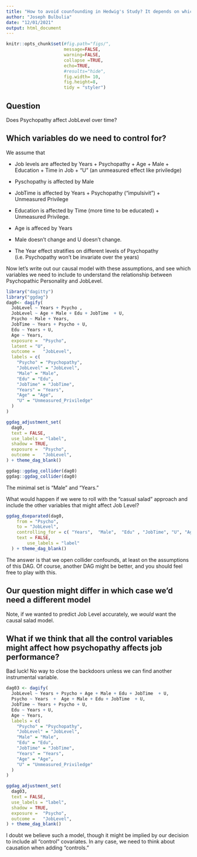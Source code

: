 ```yaml
---
title: "How to avoid counfounding in Hedwig's Study? It depends on which DAG we assume"
author: "Joseph Bulbulia"
date: "12/01/2021"
output: html_document
---
```


```r
knitr::opts_chunk$set(#fig.path="figs/", 
                      message=FALSE, 
                      warning=FALSE,
                      collapse =TRUE,
                      echo=TRUE, 
                      #results="hide", 
                      fig.width= 10,
                      fig.height=8,
                      tidy = "styler")
```
                      
## Question

Does Psychopathy affect JobLevel over time? 


## Which variables do we need to control for?

We assume that 

  - Job levels are affected by Years + Psychopathy + Age + Male + Education + Time in Job + "U" (an unmeasured effect like priviledge)
  
  - Pyschopathy is affected by Male
  
  - JobTime is affected by Years + Psychopathy ("impulsivit") + Unmeasured Privilege
  
  - Education is affected by Time (more time to be educated) + Unmeasured Privilege. 
  
  - Age is affeced by Years
  
  - Male doesn't change and U doesn't change.
  
  - The Year effect stratifies on different levels of Psychopathy (i.e. Psychopathy won't be invariate over the years)


Now let's write out our causal model with these assumptions, and see which variables we need to include to understand the relationship between Psychopathic Personality and JobLevel. 


```r
library("dagitty")
library("ggdag")
dag0<- dagify(
  JobLevel ~ Years + Psycho ,
  JobLevel ~ Age + Male + Edu + JobTime  + U,
  Psycho ~ Male + Years,
  JobTime ~ Years + Psycho + U,
  Edu ~ Years + U,
  Age ~ Years,
  exposure =  "Psycho",
  latent = "U",
  outcome =   "JobLevel",
  labels = c(
    "Psycho" = "Psychopathy",
    "JobLevel" = "JobLevel",
    "Male" = "Male",
    "Edu" = "Edu",
    "JobTime" = "JobTime",
    "Years" = "Years",
    "Age" = "Age",
    "U" = "Unmeasured_Priviledge"
  )
) 

ggdag_adjustment_set(
  dag0,
  text = FALSE,
  use_labels = "label",
  shadow = TRUE,
  exposure =  "Psycho",
  outcome =   "JobLevel",
) + theme_dag_blank()

ggdag::ggdag_collider(dag0)
ggdag::ggdag_collider(dag0)
```


The minimal set is "Male" and "Years." 

What would happen if we were to roll with the "casual salad" approach and include the other variables that might affect Job Level? 

```r
ggdag_dseparated(dag0,
    from = "Psycho",
    to = "JobLevel",
    controlling_for = c( "Years",  "Male",  "Edu" , "JobTime", "U", "Age"),
    text = FALSE,
        use_labels = "label"
  ) + theme_dag_blank()

```


The answer is that we open collider confounds, at least on the assumptions of this DAG.  Of course, another DAG might be better, and you should feel free to play with this. 


## Our question might differ in which case we'd need a different model
Note, if we wanted to predict Job Level accurately, we *would* want the causal salad model. 


## What if we think that all the control variables might affect how psychopathy affects job performance?

Bad luck! No way to close the backdoors unless we can find another instrumental variable. 

```r
dag03 <- dagify(
  JobLevel ~ Years + Psycho + Age + Male + Edu + JobTime  + U,
  Psycho ~ Years  +  Age + Male + Edu + JobTime  + U,
  JobTime ~ Years + Psycho + U,
  Edu ~ Years + U,
  Age ~ Years,
  labels = c(
    "Psycho" = "Psychopathy",
    "JobLevel" = "JobLevel",
    "Male" = "Male",
    "Edu" = "Edu",
    "JobTime" = "JobTime",
    "Years" = "Years",
    "Age" = "Age",
    "U" = "Unmeasured_Priviledge"
  )
)

ggdag_adjustment_set(
  dag03,
  text = FALSE,
  use_labels = "label",
  shadow = TRUE,
  exposure =  "Psycho",
  outcome =   "JobLevel",
) + theme_dag_blank()

```

I doubt we believe such a model, though it might be implied by our decision to include all "control" covariates. In any case, we need to think about causation when adding "controls."


<!-- Below is a more complicated version of the same.  -->

<!-- ## Below is ignorable. -->

<!-- We can write more complicated graphs ... but the ideal is the same: just to need to include Male.  -->

<!-- ## Which variables do we need to "control" for confounds? -->


<!-- Our interest is in causation not predictive accuracy.   -->

<!-- For this reason we must take care when including control ariables that obtain unbiasted estimate for the effect of psychopathic personality on promotion. -->

<!-- First we need to find the adjustment set for assessing whether psychopathy predicts promotion.  -->

<!-- ```{r} -->
<!-- if (!require(dagitty)) { -->
<!--   install.packages( "dagitty" ) -->
<!-- } -->

<!-- if (!require(ggdag)) { -->
<!--   install.packages( "ggdag" ) -->
<!-- } -->

<!-- library("dagitty") -->
<!-- library("ggdag") -->
<!-- dag2<-dagify( -->
<!--   Promotion ~  Success0 +  JOBTIME1 + Edu1 + Psycho +  MALE + U, -->
<!--   Success0 ~ JOBTIME0 + Edu0 + MALE + Psycho, -->
<!--   JOBTIME1 ~ JOBTIME0 + Edu1 + Psycho, # impulsivity?  -->
<!--   JOBTIME0 ~  Edu0 + Psycho, -->
<!--   Psycho ~ MALE, # unmeasured variable afffects both success and education  -->
<!--   Success0 ~ U,# unmeasured variable afffects both success and education, call it "priviledge" -->
<!--   Edu0 ~ U, -->
<!--   Edu1 ~ U, -->
<!--   Edu1 ~ Edu0, -->
<!--     labels = c( -->
<!--     "Promotion" = "Promotion", -->
<!--     "Success0" = "Success0", -->
<!--     "JOBTIME1" = "JOBTIME1", -->
<!--     "Edu1" = "Edu1", -->
<!--     "Psycho" = "Psycho", -->
<!--     "MALE" = "MALE", -->
<!--      "U" = "Unmeasured", -->
<!--     "JOBTIME0" = "JOBTIME0", -->
<!--     "Edu0" = "Edu0" -->
<!--     ) -->
<!--   )  -->
<!-- ``` -->


<!-- Plot: -->

<!-- ```{r} -->
<!-- ggdag_adjustment_set(dag2, -->
<!--     text = FALSE, -->
<!--     use_labels = "label", -->
<!--     shadow = TRUE, -->
<!--     exposure =  "Psycho", -->
<!--     outcome =   "Promotion", -->
<!--   ) + theme_dag_blank() -->

<!-- ``` -->

<!-- We observe that to assess the question of which variables to include to assess the effect of pyschopathic personality on promotion we need to condition on Male.  Note that we don not need to include more than Male to assess whether psychopathy predicts promotion, according to this causal DAG.  -->

<!-- We might ask, would including the other variables introduce confounding? After all, we might also want better prediction. The answer is yes. Including the other measures opens confounding from the unmeasured source of success.  -->


<!-- Plot: -->

<!-- ```{r} -->
<!-- ggdag_dseparated(dag2, -->
<!--     from = "Psycho", -->
<!--     to = "Promotion", -->
<!--     controlling_for = c( "Success0" , "U", "MALE", "Edu1","Edu0","JOBTIME0","JOBTIME1"),  -->
<!--     text = FALSE, -->
<!--     use_labels = "label", -->
<!--     collider_lines = TRUE, -->
<!--   ) + theme_dag_blank() -->
<!-- ``` -->


<!-- What if we inlcude only MALE, as our DAG instructed us? The collider confounding closes.  -->

<!-- ```{r} -->
<!-- ggdag_dseparated(dag2, -->
<!--     from = "Psycho", -->
<!--     to = "Promotion", -->
<!--     controlling_for = c( "MALE"),  -->
<!--     text = FALSE, -->
<!--     collider_lines = TRUE, -->
<!--     use_labels = "label") + theme_dag_blank() -->

<!-- ``` -->

<!-- What if we were to include only a subset of "control" variables?  Perhaps adjusting for level of success at baseline is important. Perhaps people at the bottom of the heap will not be promoted as quickly as those at the top, especially if they are psychopaths.  -->


<!-- ```{r} -->
<!-- ggdag_dseparated(dag2, -->
<!--     from = "Psycho", -->
<!--     to = "Promotion", -->
<!--     controlling_for = c( "MALE", "Success0"),  -->
<!--     text = FALSE, -->
<!--     collider_lines = TRUE, -->
<!--     use_labels = "label") + theme_dag_blank() -->

<!-- ``` -->


<!-- We need to close the door.  If we include only MALE we do that. -->

<!-- ```{r} -->
<!-- ggdag_dseparated(dag2, -->
<!--     from = "Psycho", -->
<!--     to = "Promotion", -->
<!--     controlling_for = c( "MALE"),  -->
<!--     text = FALSE, -->
<!--     collider_lines = TRUE, -->
<!--     use_labels = "label") + theme_dag_blank() -->

<!-- ``` -->


<!-- ## Summmary -->
<!-- As of today, my sense is that to understand whether Psychopathy causes promotion, we would be wise to consider only conditioning only on MALE. Doing so closes the backdoor between unmeasured influences on promotion that might also affect previous success that operate differently for those who identify as male and those who do not.  -->

<!-- It is a worry that small changes to a DAG will make big differences to which causal feaures of the worlk we think our results are describing.  -->

<!-- I don't know how close the DAGS I've presented here are to reality. I use them to illustrate the need to proceed with caution when introducing control variables.  -->


<!-- NOTE: -->
<!-- Causal inference gets much more complicated in a heirarchical modelling setting such as ours. -->

<!-- https://bpspsychub.onlinelibrary.wiley.com/doi/abs/10.1111/bmsp.12217 -->



